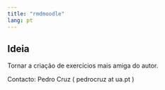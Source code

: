 ```yaml
---
title: "rmdmoodle"
lang: pt 
---
```




::: {.callout-tip}
## Ideia

Tornar a criação de exercícios mais amiga do autor.
:::




Contacto: Pedro Cruz ( pedrocruz at ua.pt )

